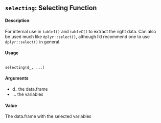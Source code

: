 ## ``selecting``: Selecting Function

#### Description

For internal use in ``table1()`` and ``tableC()`` to extract the right data. Can also be used much like
``dplyr::select()``, although I’d recommend one to use ``dplyr::select()`` in general.

#### Usage
<pre><code>
selecting(d_, ...)
</code></pre>

#### Arguments
* d_ the data.frame
* ... the variables

#### Value
The data.frame with the selected variables
